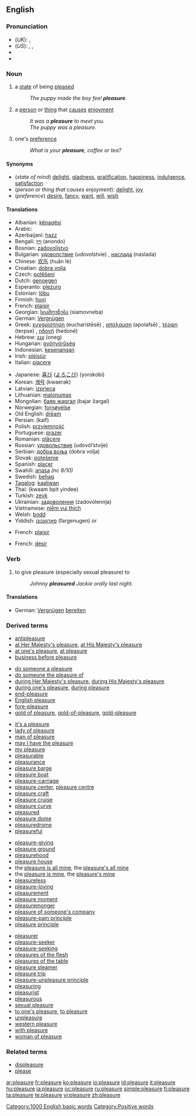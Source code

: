 ==English==
{{wikipedia}}

===Pronunciation===
* (''UK''): {{IPA|/ˈplɛʒə/}}, {{SAMPA|/"plEZ@/}}
* (''US''): {{enPR|plĕzhʹər}}, {{IPA|/ˈplɛʒɚ/}}, {{SAMPA|/"plEZ@`/}}
* {{audio|en-us-pleasure.ogg|Audio (US)}}
* {{rhymes|ɛʒə(r)}}

===Noun===
{{en-noun}}

# {{uncountable}} a [[state]] of being [[please]]d
#: ''The puppy made the boy feel '''pleasure'''.''
# {{countable}} a [[person]] or [[thing]] that [[cause]]s [[enjoyment]]
#: ''It was a '''pleasure''' to meet you.''
#: ''The puppy was a pleasure.''
# {{uncountable}} one's [[preference]]
#: ''What is your '''pleasure''', coffee or tea?''

====Synonyms====
* (''state of mind'') [[delight]], [[gladness]], [[gratification]], [[happiness]], [[indulgence]], [[satisfaction]]
* (''person or thing that causes enjoyment''): [[delight]], [[joy]]
* (''preference'') [[desire]], [[fancy]], [[want]], [[will]], [[wish]]

====Translations====
{{trans-top|a state of being pleased}}
* Albanian: [[kënaqësi]] {{g|Albanian}}
* Arabic: {{ARchar|[[متعة]]}} {{f}}
* Azerbaijani: [[həzz]]
* Bengali: [[নন্দ]] (anondo)
* Bosnian: [[zadovoljstvo]] {{n}}
* Bulgarian: [[удоволствие]] (udovolstvie) {{n}}, [[наслада]] (naslada) {{f}}
* Chinese: [[欢乐]] (huān lè)
* Croatian: [[dobra volja]] {{f}}
* Czech: [[potěšení]] {{m}}
* Dutch: [[genoegen]] {{n}}
* Esperanto: [[plezuro]]
* Estonian: [[lõbu]]
* Finnish: [[huvi]]
* French: [[plaisir]] {{m}}
* Georgian: [[სიამოვნება]] (siamovneba)
* German: [[Vergnügen]] {{n}}
* Greek: [[ευχαρίστηση]] (eucharístēsē) {{f}}, [[απόλαυση]] (apolafsē) {{f}}, [[τέρψη]] (terpse) {{f}}, [[ηδονή]] (hedoné) {{f}}
* Hebrew: [[ענג]] (oneg) {{m}}
* Hungarian: [[gyönyörűség]]
* Indonesian: [[kesenangan]]
* Irish: [[pléisiúr]] {{g|Irish}}
* Italian: [[piacere]] {{m}}
{{trans-mid}}
* Japanese: [[喜び]] ([[よろこび]]) (yorokobi)
* Korean: [[쾌락]] (kwaerak)
* Latvian: [[izprieca]] {{f}}
* Lithuanian: [[malonumas]] {{g|Lithuanian}}
* Mongolian: [[баяр жаргал]] (bajar žargal)
* Norwegian: [[fornøyelse]] {{g|Norwegian}}
* Old English: [[dream#Old English|drēam]] {{m}}
* Persian: {{FAchar|[[کیف]]}} (kaif)
* Polish: [[przyjemność]] {{f}}
* Portuguese: [[prazer]] {{m}}
* Romanian: [[plăcere]] {{f}}
* Russian: [[удовольствие]] (udovól’stvije) {{n}}
* Serbian: [[добра воља]] (dobra volja) {{f}}
* Slovak: [[potešenie]] {{n}}
* Spanish: [[placer#Spanish|placer]] {{m}}
* Swahili: [[anasa]] ''(nc 9/10)''
* Swedish: [[behag]] {{n}}
* [[Tagalog]]: [[kaaliwan]]
* Thai: {{THchar|[[ความปิติยินดี]]}} (kwaam bpìt yindee)
* Turkish: [[zevk]]
* Ukrainian: [[задоволення]] (zadovólennja) {{f}}
* Vietnamese: [[niềm vui thích]]
* Welsh: [[bodd]] {{g|Welsh}}
* Yiddish: [[פארגענונן]] (fargenugen) {{n}} or {{m}}
{{trans-bottom}}

{{trans-top|person or thing that causes enjoyment}}
* French: [[plaisir]] {{m}}
{{trans-mid}}
{{trans-bottom}}

{{trans-top|one's preference}}
* French: [[désir]] {{m}}
{{trans-mid}}
{{trans-bottom}}

===Verb===
{{en-verb|pleasur|ing}}

# {{transitive}} to give pleasure (especially sexual pleasure) to
#: ''Johnny '''pleasured''' Jackie orally last night.''

====Translations====
* German: [[Vergnügen]] [[bereiten]]

===Derived terms===
{{top4}}
* [[antipleasure]]
* [[at Her Majesty's pleasure]], [[at His Majesty's pleasure]]
* [[at one's pleasure]], [[at pleasure]]
* [[business before pleasure]]
<!--For "displeasure" see "Related terms" below-->
* [[do someone a pleasure]]
* [[do someone the pleasure of]]
* [[during Her Majesty's pleasure]], [[during His Majesty's pleasure]]
* [[during one's pleasure]], [[during pleasure]]
* [[end-pleasure]]
* [[English pleasure]]
* [[fore-pleasure]]
* [[gold of pleasure]], [[gold-of-pleasure]], [[gold-pleasure]]
{{mid4}}
* [[it's a pleasure]]
* [[lady of pleasure]]
* [[man of pleasure]]
* [[may I have the pleasure]]
* [[my pleasure]]
* [[pleasurable]]<!--from which some terms are derived-->
* [[pleasurance]]
* [[pleasure barge]]
* [[pleasure boat]]
* [[pleasure-carriage]]
* [[pleasure center]], [[pleasure centre]]
* [[pleasure craft]]
* [[pleasure cruise]]
* [[pleasure curve]]
* [[pleasured]]<!--adjective-->
* [[pleasure dome]]
* [[pleasuredrome]]
* [[pleasureful]]
{{mid4}}
* [[pleasure-giving]]
* [[pleasure ground]]
* [[pleasurehood]]
* [[pleasure house]]
* the [[pleasure is all mine]], the [[pleasure's all mine]]
* the [[pleasure is mine]], the [[pleasure's mine]]
* [[pleasureless]]
* [[pleasure-loving]]
* [[pleasurement]]
* [[pleasure moment]]
* [[pleasuremonger]]
* [[pleasure of someone's company]]
* [[pleasure-pain principle]]
* [[pleasure principle]]
{{mid4}}
* [[pleasurer]]
* [[pleasure-seeker]]
* [[pleasure-seeking]]
* [[pleasures of the flesh]]
* [[pleasures of the table]]
* [[pleasure steamer]]
* [[pleasure trip]]
* [[pleasure-unpleasure principle]]
* [[pleasuring]]<!--noun-->
* [[pleasurist]]
* [[pleasurous]]
* [[sexual pleasure]]
* [[to one's pleasure]], [[to pleasure]]
* [[unpleasure]]
* [[western pleasure]]
* [[with pleasure]]
* [[woman of pleasure]]
{{bottom}}

===Related terms===
* [[displeasure]]<!--not directly from the English "pleasure"-->
* [[please]]

[[Category:1000 English basic words]]
[[Category:Positive words]]

[[ar:pleasure]]
[[fr:pleasure]]
[[ko:pleasure]]
[[io:pleasure]]
[[id:pleasure]]
[[it:pleasure]]
[[hu:pleasure]]
[[ja:pleasure]]
[[oc:pleasure]]
[[ru:pleasure]]
[[simple:pleasure]]
[[fi:pleasure]]
[[ta:pleasure]]
[[te:pleasure]]
[[vi:pleasure]]
[[zh:pleasure]]